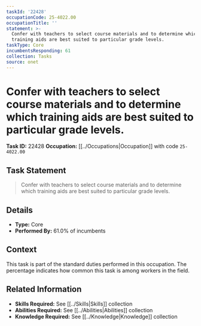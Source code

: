 ```yaml
---
taskId: '22428'
occupationCode: 25-4022.00
occupationTitle: ''
statement: >-
  Confer with teachers to select course materials and to determine which
  training aids are best suited to particular grade levels.
taskType: Core
incumbentsResponding: 61
collection: Tasks
source: onet
---
```

# Confer with teachers to select course materials and to determine which training aids are best suited to particular grade levels.

**Task ID:** 22428
**Occupation:** [[../Occupations|Occupation]] with code `25-4022.00`

## Task Statement

> Confer with teachers to select course materials and to determine which training aids are best suited to particular grade levels.

## Details

- **Type:** Core
- **Performed By:** 61.0% of incumbents

## Context

This task is part of the standard duties performed in this occupation. The percentage indicates how common this task is among workers in the field.

## Related Information

- **Skills Required:** See [[../Skills|Skills]] collection
- **Abilities Required:** See [[../Abilities|Abilities]] collection
- **Knowledge Required:** See [[../Knowledge|Knowledge]] collection
